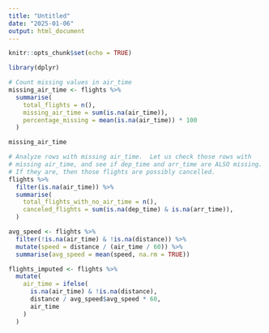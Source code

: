 ```yaml
---
title: "Untitled"
date: "2025-01-06"
output: html_document
---
```


```r
knitr::opts_chunk$set(echo = TRUE)
```

```r
library(dplyr)

# Count missing values in air_time
missing_air_time <- flights %>%
  summarise(
    total_flights = n(),
    missing_air_time = sum(is.na(air_time)),
    percentage_missing = mean(is.na(air_time)) * 100
  )

missing_air_time

```
```r
# Analyze rows with missing air_time.  Let us check those rows with 
# missing air_time, and see if dep_time and arr_time are ALSO missing.
# If they are, then those flights are possibly cancelled. 
flights %>%
  filter(is.na(air_time)) %>%
  summarise(
    total_flights_with_no_air_time = n(),
    canceled_flights = sum(is.na(dep_time) & is.na(arr_time)),
  )
```
```r
avg_speed <- flights %>%
  filter(!is.na(air_time) & !is.na(distance)) %>%
  mutate(speed = distance / (air_time / 60)) %>%
  summarise(avg_speed = mean(speed, na.rm = TRUE))

flights_imputed <- flights %>%
  mutate(
    air_time = ifelse(
      is.na(air_time) & !is.na(distance),
      distance / avg_speed$avg_speed * 60,
      air_time
    )
  )

```




